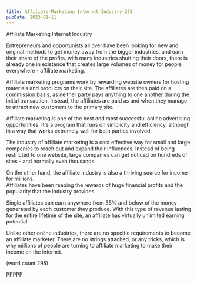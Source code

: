 ```yaml
---
title: Affiliate-Marketing-Internet-Industry-295
pubDate: 2023-01-11
---
```


Affiliate Marketing Internet Industry

Entrepreneurs and opportunists all over have been
looking for new and original methods to get money
away from the bigger industries, and earn their
share of the profits.  with many industries 
shutting their doors, there is already one in
existence that creates large volumes of money for
people everywhere - affiliate marketing.

Affiliate marketing programs work by rewarding 
website owners for hosting materials and products
on their site.  The affiliates are then paid on a
commission basis, as neither party pays anything
to one another during the initial transaction. 
Instead, the affiliates are paid as and when they
manage to attract new customers to the primary
site.

Affiliate marketing is one of the best and most
successful online advertising opportunities.  It's
a program that runs on simplicity and efficiency, 
although in a way that works extremely well for
both parties involved.  

The industry of affiliate marketing is a cost 
effective way for small and large companies to 
reach out and expand their influences.  Instead of
being restricted to one website, large companies
can get noticed on hundreds of sites - and normally
even thousands.

On the other hand, the affiliate industry is also
a thriving source for income for millions.  
Affiliates have been reaping the rewards of huge
financial profits and the popularity that the 
industry provides.  

Single affiliates can earn anywhere from 35% and
below of the money generated by each customer
they produce.  With this type of revenue lasting
for the entire lifetime of the site, an affiliate
has virtually unlimited earning potential.

Unlike other online industries, there are no 
specific requirements to become an affiliate
marketer.  There are no strings attached, or any
tricks, which is why millions of people are turning
to affiliate marketing to make their income on the
internet.

(word count 295)

PPPPP